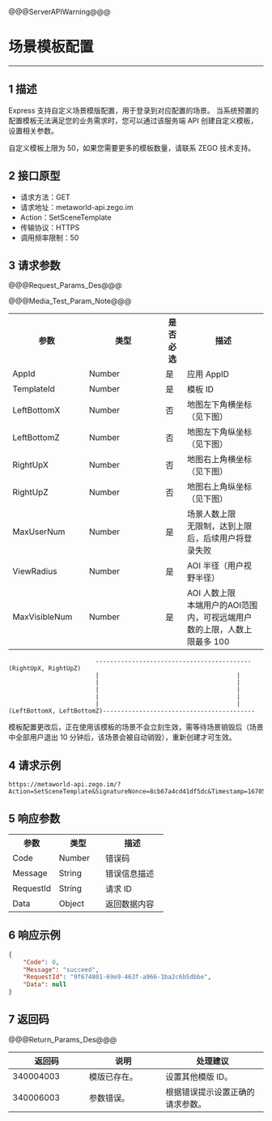 <style>
table th:nth-of-type(1) {width: 30%;}
table th:nth-of-type(2) {width: 30%;}
table {width: 100%;}
</style>

@@@ServerAPIWarning@@@

# 场景模板配置

---

## 1 描述

Express 支持自定义场景模版配置，用于登录到对应配置的场景。
当系统预置的配置模板无法满足您的业务需求时，您可以通过该服务端 API 创建自定义模板，设置相关参数。

<div class="mk-warning">


自定义模板上限为 50，如果您需要更多的模板数量，请联系 ZEGO 技术支持。
</div>



## 2 接口原型

- 请求方法：GET
- 请求地址：metaworld-api.zego.im
- Action：SetSceneTemplate
- 传输协议：HTTPS
- 调用频率限制：50


## 3 请求参数

@@@Request_Params_Des@@@

@@@Media_Test_Param_Note@@@

<table>
  <colgroup>
    <col>
    <col>
    <col>
    <col>
  </colgroup>
<tbody><tr>
<th>参数</th>
<th>类型</th>
<th>是否必选</th>
<th>描述</th>
</tr>
<tr>
<td>AppId</td>
<td>Number</td>
<td>是</td>
<td>应用 AppID</td>
</tr>
<tr>
<td>TemplateId</td>
<td>Number</td>
<td>是</td>
<td>模板 ID</td>
</tr>
<tr>
<td>LeftBottomX</td>
<td>Number</td>
<td>否</td>
<td>地图左下角横坐标（见下图）</td>
</tr>
<tr>
<td>LeftBottomZ</td>
<td>Number</td>
<td>否</td>
<td>地图左下角纵坐标（见下图）</td>
</tr>
<tr>
<td>RightUpX</td>
<td>Number</td>
<td>否</td>
<td>地图右上角横坐标（见下图）</td>
</tr>
<tr>
<td>RightUpZ</td>
<td>Number</td>
<td>否</td>
<td>地图右上角纵坐标（见下图）</td>
</tr>
<tr>
<td>MaxUserNum</td>
<td>Number</td>
<td>是</td>
<td>场景人数上限<br>无限制，达到上限后，后续用户将登录失败</td>
</tr>
<tr>
<td>ViewRadius</td>
<td>Number</td>
<td>是</td>
<td>AOI 半径（用户视野半径）</td>
</tr>
<tr>
<td>MaxVisibleNum</td>
<td>Number</td>
<td>是</td>
<td>AOI 人数上限<br>本端用户的AOI范围内，可视远端用户数的上限，人数上限最多 100</td>
</tr>

</tbody></table>

```
                        -------------------------------------------(RightUpX, RightUpZ)
                        |	                                   |
                        |	                                   |
                        |	                                   |
                        |	                                   |
                        |	                                   |											                
(LeftBottomX, LeftBottomZ)------------------------------------------

```

<div class="mk-warning">


模板配置更改后，正在使用该模板的场景不会立刻生效，需等待场景销毁后（场景中全部用户退出 10 分钟后，该场景会被自动销毁），重新创建才可生效。
</div>



## 4 请求示例

```
https://metaworld-api.zego.im/?Action=SetSceneTemplate&SignatureNonce=8cb67a4cd41df5dc&Timestamp=1670576924&Signature=a6da407f29dfab00c6aed21979634df8&SignatureVersion=2.0&IsTest=true&AppId=111111111&TemplateId=10080&ViewRadius=3&MaxUserNum=50000&MaxVisibleNum=50&MaxItemNum=100&MaxVisibleItemNum=10&MaxBindItemNum=3&MaxItemCapacity=5&LeftBottomX=0.00&LeftBottomZ=0.00&RightUpX=500.00&RightUpZ=500.00
```

## 5 响应参数


<table>
  <colgroup>
    <col>
    <col>
    <col>
  </colgroup>
<tbody><tr>
<th>参数</th>
<th>类型</th>
<th>描述</th>
</tr>
<tr>
<td>Code</td>
<td>Number</td>
<td>错误码</td>
</tr>
<tr>
<td>Message</td>
<td>String</td>
<td>错误信息描述</td>
</tr>
<tr>
<td>RequestId</td>
<td>String</td>
<td>请求 ID</td>
</tr>
<tr>
<td>Data</td>
<td>Object</td>
<td>返回数据内容</td>
</tr>
</tbody></table>


## 6 响应示例

```json
{
    "Code": 0,
    "Message": "succeed",
    "RequestId": "9f674801-69e9-463f-a966-1ba2c6b5dbbe",
    "Data": null
}
```


## 7 返回码

@@@Return_Params_Des@@@

|返回码|说明|处理建议|
|-----|------|-----|
| 340004003|  模版已存在。| 设置其他模版 ID。|
| 340006003|  参数错误。| 根据错误提示设置正确的请求参数。|
